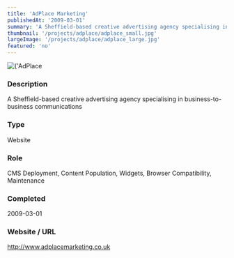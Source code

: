```yaml
---
title: 'AdPlace Marketing'
publishedAt: '2009-03-01'
summary: 'A Sheffield-based creative advertising agency specialising in business-to-business communications'
thumbnail: '/projects/adplace/adplace_small.jpg'
largeImage: '/projects/adplace/adplace_large.jpg'
featured: 'no'
---
```


<div className="relative w-full h-[400px] sm:h-[600px] md:h-[760px] lg:h-[920px]">
  <Image
    alt={'AdPlace Marketing'}
    src={'/projects/adplace/adplace.jpg'}
    sizes="(max-width: 640px) 100%, 100%"
    fill={true}
    priority
    style={{
      objectFit: 'contain'
    }}
  />
</div>

### Description

A Sheffield-based creative advertising agency specialising in business-to-business communications


### Type

Website

### Role

CMS Deployment, Content Population, Widgets, Browser Compatibility, Maintenance

### Completed
2009-03-01

### Website / URL
http://www.adplacemarketing.co.uk


